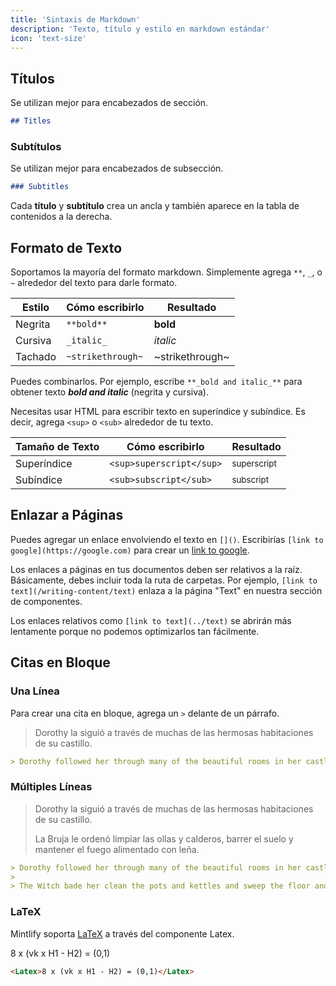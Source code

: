 ```yaml
---
title: 'Sintaxis de Markdown'
description: 'Texto, título y estilo en markdown estándar'
icon: 'text-size'
---
```


## Títulos

Se utilizan mejor para encabezados de sección.

```md
## Titles
```

### Subtítulos

Se utilizan mejor para encabezados de subsección.

```md
### Subtitles
```

<Tip>

Cada **título** y **subtítulo** crea un ancla y también aparece en la tabla de contenidos a la derecha.

</Tip>

## Formato de Texto

Soportamos la mayoría del formato markdown. Simplemente agrega `**`, `_`, o `~` alrededor del texto para darle formato.

| Estilo        | Cómo escribirlo   | Resultado      |
| ------------- | ----------------- | -------------- |
| Negrita       | `**bold**`        | **bold**       |
| Cursiva       | `_italic_`        | _italic_       |
| Tachado       | `~strikethrough~` | ~strikethrough~|

Puedes combinarlos. Por ejemplo, escribe `**_bold and italic_**` para obtener texto **_bold and italic_** (negrita y cursiva).

Necesitas usar HTML para escribir texto en superíndice y subíndice. Es decir, agrega `<sup>` o `<sub>` alrededor de tu texto.

| Tamaño de Texto | Cómo escribirlo          | Resultado             |
| --------------- | ------------------------ | --------------------- |
| Superíndice     | `<sup>superscript</sup>` | <sup>superscript</sup>|
| Subíndice       | `<sub>subscript</sub>`   | <sub>subscript</sub>  |

## Enlazar a Páginas

Puedes agregar un enlace envolviendo el texto en `[]()`. Escribirías `[link to google](https://google.com)` para crear un [link to google](https://google.com).

Los enlaces a páginas en tus documentos deben ser relativos a la raíz. Básicamente, debes incluir toda la ruta de carpetas. Por ejemplo, `[link to text](/writing-content/text)` enlaza a la página "Text" en nuestra sección de componentes.

Los enlaces relativos como `[link to text](../text)` se abrirán más lentamente porque no podemos optimizarlos tan fácilmente.

## Citas en Bloque

### Una Línea

Para crear una cita en bloque, agrega un `>` delante de un párrafo.

> Dorothy la siguió a través de muchas de las hermosas habitaciones de su castillo.

```md
> Dorothy followed her through many of the beautiful rooms in her castle.
```

### Múltiples Líneas

> Dorothy la siguió a través de muchas de las hermosas habitaciones de su castillo.
>
> La Bruja le ordenó limpiar las ollas y calderos, barrer el suelo y mantener el fuego alimentado con leña.

```md
> Dorothy followed her through many of the beautiful rooms in her castle.
>
> The Witch bade her clean the pots and kettles and sweep the floor and keep the fire fed with wood.
```

### LaTeX

Mintlify soporta [LaTeX](https://www.latex-project.org) a través del componente Latex.

<Latex>8 x (vk x H1 - H2) = (0,1)</Latex>

```md
<Latex>8 x (vk x H1 - H2) = (0,1)</Latex>
```